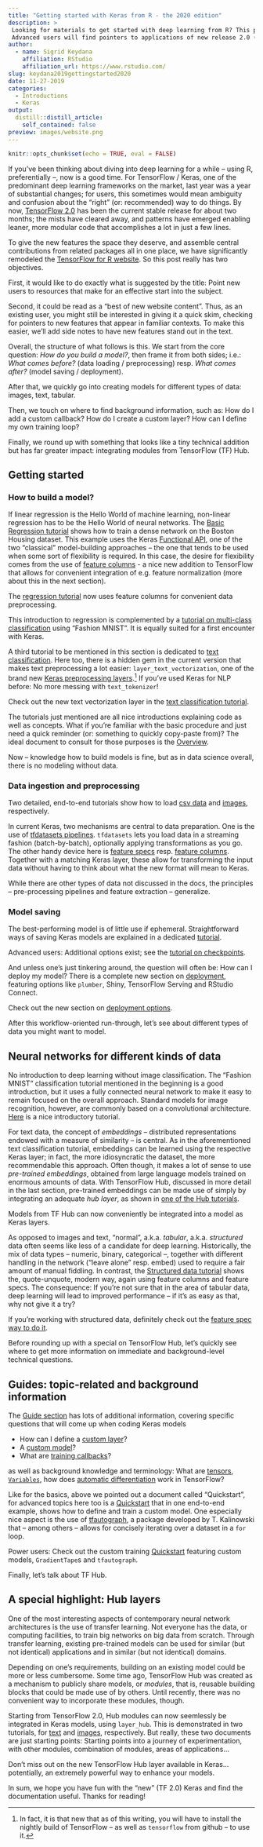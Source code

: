 ```yaml
---
title: "Getting started with Keras from R - the 2020 edition"
description: > 
 Looking for materials to get started with deep learning from R? This post presents useful tutorials, guides and background documentation on the new TensorFlow for R website. 
 Advanced users will find pointers to applications of new release 2.0 (or upcoming 2.1!) features alluded to in the recent TensorFlow 2.0 post.
author:
  - name: Sigrid Keydana
    affiliation: RStudio
    affiliation_url: https://www.rstudio.com/
slug: keydana2019gettingstarted2020
date: 11-27-2019
categories:
  - Introductions
  - Keras
output:
  distill::distill_article:
    self_contained: false
preview: images/website.png
---
```



```r
knitr::opts_chunk$set(echo = TRUE, eval = FALSE)
```


If you've been thinking about diving into deep learning for a while -- using R, preferentially --, now is a good time. For TensorFlow / Keras, one of the predominant deep learning frameworks on the market, last year was a year of substantial changes; for users, this sometimes would mean ambiguity and confusion about the "right" (or: recommended) way to do things. By now, [TensorFlow 2.0](https://blogs.rstudio.com/tensorflow/posts/2019-10-08-tf2-whatchanges/) has been the current stable release for about two months; the mists have cleared away, and patterns have emerged enabling leaner, more modular code that accomplishes a lot in just a few lines.

To give the new features the space they deserve, and assemble central contributions from related packages all in one place, we have significantly remodeled the [TensorFlow for R website](https://tensorflow.rstudio.com/). So this post really has two objectives. 

First, it would like to do exactly what is suggested by the title: Point new users to resources that make for an effective start into the subject. 

Second, it could be read as a "best of new website content". Thus, as an existing user, you might still be interested in giving it a quick skim, checking for pointers to new features that appear in familiar contexts. To make this easier, we'll add side notes to have new features stand out in the text.

Overall, the structure of what follows is this. We start from the core question: _How do you build a model?_, then frame it from both sides; i.e.: _What comes before?_ (data loading / preprocessing) resp. _What comes after?_ (model saving / deployment).

After that,  we quickly go into creating models for different types of data: images, text, tabular. 

Then, we touch on where to find background information, such as: How do I add a custom callback? How do I create a custom layer? How can I define my own training loop?

Finally, we round up with something that looks like a tiny technical addition but has far greater impact: integrating modules from TensorFlow (TF) Hub.


## Getting started

### How to build a model?

If linear regression is the Hello World of machine learning, non-linear regression has to be the Hello World of neural networks. The [Basic Regression tutorial](https://tensorflow.rstudio.com/tutorials/beginners/basic-ml/tutorial_basic_regression/) shows how to train a dense network on the Boston Housing dataset. This example uses the Keras [Functional API](https://tensorflow.rstudio.com/guide/keras/functional_api/), one of the two "classical" model-building approaches -- the one that tends to be used when some sort of flexibility is required. In this case, the desire for flexibility comes from the use of [feature columns](https://tensorflow.rstudio.com/guide/tfdatasets/feature_columns/) -  a nice new addition to TensorFlow that allows for convenient integration of e.g. feature normalization (more about this in the next section).

<aside>
The [regression tutorial](https://tensorflow.rstudio.com/tutorials/beginners/basic-ml/tutorial_basic_regression/) now uses feature columns for convenient data preprocessing.
</aside>

This introduction to regression is complemented by a [tutorial on multi-class classification](https://tensorflow.rstudio.com/tutorials/beginners/basic-ml/tutorial_basic_classification/) using "Fashion MNIST". It is equally suited for a first encounter with Keras.

A third tutorial to be mentioned in this section is dedicated to [text classification](https://tensorflow.rstudio.com/tutorials/beginners/basic-ml/tutorial_basic_text_classification/). Here too, there is a hidden gem in the current version that makes text preprocessing a lot easier: `layer_text_vectorization`, one of the brand new [Keras preprocessing layers](https://github.com/keras-team/governance/blob/master/rfcs/20190502-preprocessing-layers.md).^[In fact, it is that new that as of this writing, you will have to install the nightly build of TensorFlow -- as well as `tensorflow` from github -- to use it.] If you've used Keras for NLP before: No more messing with `text_tokenizer`!

<aside>
Check out the new text vectorization layer in the [text classification tutorial](https://tensorflow.rstudio.com/tutorials/beginners/basic-ml/tutorial_basic_text_classification/).
</aside>

The tutorials just mentioned are all nice introductions explaining code as well as concepts. What if you're familiar with the basic procedure and just need a quick reminder (or: something to quickly copy-paste from)? The ideal document to consult for those purposes is the [Overview](https://tensorflow.rstudio.com/tutorials/beginners/).

Now -- knowledge how to build models is fine, but as in data science overall, there is no modeling without data.

### Data ingestion and preprocessing

Two detailed, end-to-end tutorials show how to load [csv data](https://tensorflow.rstudio.com/tutorials/beginners/load/load_csv/) and 
[images](https://tensorflow.rstudio.com/tutorials/beginners/load/load_image/), respectively.

In current Keras, two mechanisms are central to data preparation. One is the use of [tfdatasets pipelines](https://tensorflow.rstudio.com/guide/tfdatasets/introduction/). `tfdatasets` lets you load data in a streaming fashion (batch-by-batch), optionally applying transformations as you go. The other handy device here is [feature specs](https://tensorflow.rstudio.com/guide/tfdatasets/feature_spec/) resp. [feature columns](https://tensorflow.rstudio.com/guide/tfdatasets/feature_columns/). Together with a matching Keras layer, these allow for transforming the input data without having to think about what the new format will mean to Keras.

While there are other types of data not discussed in the docs, the principles -- pre-processing pipelines and feature extraction -- generalize.

### Model saving

The best-performing model is of little use if ephemeral. Straightforward ways of saving Keras models are explained in a dedicated [tutorial](https://tensorflow.rstudio.com/tutorials/beginners/basic-ml/tutorial_save_and_restore/). 

<aside>
Advanced users: Additional options exist; see the [tutorial on checkpoints](https://tensorflow.rstudio.com/guide/saving/checkpoints/).
</aside>

And unless one's just tinkering around, the question will often be: How can I deploy my model?
There is a complete new section on [deployment](https://tensorflow.rstudio.com/deploy/), featuring options like `plumber`, Shiny, TensorFlow Serving and RStudio Connect.

<aside>
Check out the new section on [deployment options](https://tensorflow.rstudio.com/deploy/).
</aside>

After this workflow-oriented run-through, let's see about different types of data you might want to model.

## Neural networks for different kinds of data

No introduction to deep learning without image classification. The "Fashion MNIST" classification tutorial mentioned in the beginning is a good introduction, but it uses a fully connected neural network to make it easy to remain focused on the overall approach. Standard models for image recognition, however, are commonly based on a convolutional architecture. [Here](https://tensorflow.rstudio.com/tutorials/advanced/images/cnn/) is a nice introductory tutorial.

For text data, the concept of _embeddings_ -- distributed representations endowed with a measure of similarity -- is central. As in the aforementioned text classification tutorial, embeddings can be learned using the respective Keras layer; in fact, the more idiosyncratic the dataset, the more recommendable this approach. Often though, it makes a lot of sense to use _pre-trained embeddings_, obtained from large language models trained on enormous amounts of data. With TensorFlow Hub, discussed in more detail in the last section, pre-trained embeddings can be made use of simply by integrating an adequate _hub layer_, as shown in [one of the Hub tutorials](https://tensorflow.rstudio.com/tutorials/beginners/basic-ml/tutorial_basic_text_classification_with_tfhub/).

<aside>
Models from TF Hub can now conveniently be integrated into a model as Keras layers.
</aside>

As opposed to images and text, "normal", a.k.a. _tabular_, a.k.a. _structured_ data often seems like less of a candidate for deep learning. Historically, the mix of data types -- numeric, binary, categorical --, together with different handling in the network ("leave alone" resp. embed) used to require a fair amount of manual fiddling. In contrast, the [Structured data tutorial](https://tensorflow.rstudio.com/tutorials/advanced/structured/classify/) shows the, quote-unquote, modern way, again using feature columns and feature specs. The consequence: If you're not sure that in the area of tabular data, deep learning will lead to improved performance -- if it's as easy as that, why not give it a try?

<aside>
If you're working with structured data, definitely check out the [feature spec way to do it](https://tensorflow.rstudio.com/guide/tfdatasets/feature_spec/).
</aside>

Before rounding up with a special on TensorFlow Hub, let's quickly see where to get more information on immediate and background-level technical questions.

## Guides: topic-related and background information

The [Guide section](https://tensorflow.rstudio.com/guide/) has lots of additional information, covering specific questions that will come up when coding Keras models

 - How can I define a [custom layer](https://tensorflow.rstudio.com/guide/keras/custom_layers/)?
 - A [custom model](https://tensorflow.rstudio.com/guide/keras/custom_models/)?
 - What are [training callbacks](https://tensorflow.rstudio.com/guide/keras/training_callbacks/)?

as well as background knowledge and terminology: What are [tensors](https://tensorflow.rstudio.com/guide/tensorflow/tensors/), [`Variables`](https://tensorflow.rstudio.com/guide/tensorflow/variables/), how does [automatic differentiation](https://tensorflow.rstudio.com/tutorials/advanced/customization/autodiff/) work in TensorFlow?

Like for the basics, above we pointed out a document called "Quickstart", for advanced topics here too is a [Quickstart](https://tensorflow.rstudio.com/tutorials/advanced/) that in one end-to-end example, shows how to define and train a custom model. One especially nice aspect is the use of [tfautograph](https://github.com/t-kalinowski/tfautograph), a package developed by T. Kalinowski that -- among others -- allows for concisely iterating over a dataset in a `for` loop.

<aside>
Power users: Check out the custom training [Quickstart](https://tensorflow.rstudio.com/tutorials/advanced/) featuring custom models, `GradientTape`s and `tfautograph`.
</aside>

Finally, let's talk about TF Hub.

## A special highlight: Hub layers

One of the most interesting aspects of contemporary neural network architectures is the use of transfer learning. Not everyone has the data, or computing facilities, to train big networks on big data from scratch. Through transfer learning, existing pre-trained models can be used for similar (but not identical) applications and in similar (but not identical) domains.

Depending on one's requirements, building on an existing model could be more or less cumbersome. Some time ago, TensorFlow Hub was created as a mechanism to publicly share models, or _modules_, that is, reusable building blocks that could be made use of by others.
Until recently, there was no convenient way to incorporate these modules, though.

Starting from TensorFlow 2.0, Hub modules can now seemlessly be integrated in Keras models, using `layer_hub`. This is demonstrated in two tutorials, for [text](https://tensorflow.rstudio.com/tutorials/beginners/basic-ml/tutorial_basic_text_classification_with_tfhub/) and [images](https://tensorflow.rstudio.com/tutorials/advanced/images/transfer-learning-hub/), respectively. But really, these two documents are just starting points: Starting points into a journey of experimentation, with other modules, combination of modules, areas of applications...

<aside>
Don't miss out on the new TensorFlow Hub layer available in Keras... potentially, an extremely powerful way to enhance your models.
</aside>

In sum, we hope you have fun with the "new" (TF 2.0) Keras and find the documentation useful.
Thanks for reading!


